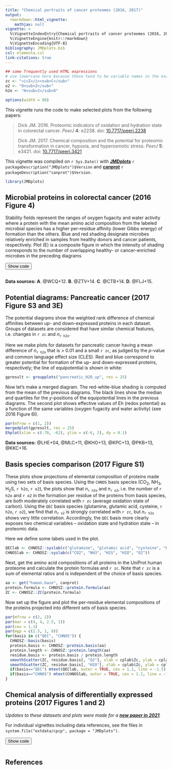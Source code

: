 ```yaml
---
title: "Chemical portraits of cancer proteomes (2016, 2017)"
output: 
  rmarkdown::html_vignette:
    mathjax: null
vignette: >
  %\VignetteIndexEntry{Chemical portraits of cancer proteomes (2016, 2017)}
  %\VignetteEngine{knitr::rmarkdown}
  %\VignetteEncoding{UTF-8}
bibliography: JMDplots.bib
csl: elementa.csl
link-citations: true
---
```

<script>
function ToggleDiv(ID) {
  var D = document.getElementById("D-" + ID);
  var B = document.getElementById("B-" + ID);
  if (D.style.display === "none") {
    // open the div and change button text
    D.style.display = "block";
    B.innerText = "Hide code";
  } else {
    // close the div and change button text
    D.style.display = "none";
    B.innerText = "Show code";
  }
}
</script>

```r
## some frequently used HTML expressions
# use lowercase here because these tend to be variable names in the examples
zc <- "<i>Z</i><sub>C</sub>"
o2 <- "O<sub>2</sub>"
h2o <- "H<sub>2</sub>O"
```

```r
options(width = 90)
```

This vignette runs the code to make selected plots from the following papers:

> Dick JM. 2016. Proteomic indicators of oxidation and hydration state in colorectal cancer. *PeerJ* **4**: e2238. doi: [10.7717/peerj.2238](https://doi.org/10.7717/peerj.2238)
>
> Dick JM. 2017. Chemical composition and the potential for proteomic transformation in cancer, hypoxia, and hyperosmotic stress. *PeerJ* **5**: e3421. doi: [10.7717/peerj.3421](https://doi.org/10.7717/peerj.3421)

This vignette was compiled on `r Sys.Date()` with **[JMDplots](https://github.com/jedick/JMDplots)** `r packageDescription("JMDplots")$Version` and **[canprot](https://github.com/jedick/canprot)** `r packageDescription("canprot")$Version`.

```r
library(JMDplots)
```

## Microbial proteins in colorectal cancer (2016 Figure 4)

Stability fields represent the ranges of oxygen fugacity and water activity where a protein with the mean amino acid composition from the labeled microbial species has a higher per-residue affinity (lower Gibbs energy) of formation than the others.
Blue and red shading designate microbes relatively enriched in samples from healthy donors and cancer patients, respectively.
Plot (E) is a composite figure in which the intensity of shading corresponds to the number of overlapping healthy- or cancer-enriched microbes in the preceding diagrams

<button id="B-bugstab" onclick="ToggleDiv('bugstab')">Show code</button>
<div id="D-bugstab" style="display: none">
```r
# To reproduce the calculations in the paper, use superseded data for [Gly] and [UPBB] 20190206
if(packageVersion("CHNOSZ") > "1.4.3") OldAAfile <- "extdata/OBIGT/OldAA.csv" else OldAAfile <- "extdata/OBIGT/OldAA_old.csv"
add.OBIGT(system.file(OldAAfile, package = "JMDplots"), c("[Gly]", "[UPBB]"))
# Set up graphics device
layout(cbind(matrix(sapply(list(c(1, 2), c(3, 4)), function(x) rep(rep(x, each=3), 3)), nrow=6, byrow=TRUE),
             matrix(rep(c(0, 5, 5, 5, 5, 0), each=4), nrow=6, byrow=TRUE)))
opar <- par(mar=c(3.3, 3.3, 1.5, 1.5), mgp=c(2.1, 0.7, 0), xaxs="i", yaxs="i", las=1, cex=0.9)
# Resolution for plots
res <- 500
# Basis can be "QEC" or "CHNOS"
basis <- "QEC"
# Read bioproject ids, species names
mfile <- system.file("extdata/Dic16/microbes.csv", package="JMDplots")
bugs <- read.csv(mfile, as.is=TRUE)
# Where to keep the locations of healthy zones
healthbugs <- list()
if(basis=="CHNOS") {
  O2 <- c(-85, -65, res)
  H2O <- c(-15, 5, res)
} else {
  O2 <- c(-75, -55, res)
  H2O <- c(-10, 10, res)
}
# The datasets that are considered
datasets <- c("WCQ+12", "ZTV+14", "CTB+14", "FLJ+15")
# colors
blue <- "#4A6FE3"
lightblue <- "#9DA8E2"
neutral <- "#E2E2E2"
lightred <- "#E495A5"
red <- "#D33F6A"
# Labels
logfO2lab <- expression(log*italic("f")[O[2]*group("(", italic("g"), ")")])
logaH2Olab <- expression(log*italic("a")[H[2]*O*group("(", italic("liq"), ")")])
for(i in 1:4) {
  ibug <- bugs$study==datasets[i] & (is.na(bugs$logodds) | abs(bugs$logodds) > 0.15)
  # Get amino acid compositions
  aafile <- system.file("extdata/Dic16/microbial.aa.csv", package="JMDplots")
  microbial.aa <- read.csv(aafile, stringsAsFactors=FALSE)
  aa <- microbial.aa[match(bugs$bioproject[ibug], microbial.aa$organism), ]
  ip <- add.protein(aa)
  # Set up system, calculate relative stabilities
  col <- ifelse(bugs$upcan[ibug], lightred, lightblue)
  basis(basis)
  a <- affinity(O2=O2, H2O=H2O, iprotein=ip, T=37)
  names <- bugs$abbrv[ibug]
  d <- diagram(a, names=names, fill=col, as.residue=TRUE, tplot=FALSE, xlab=logfO2lab, ylab=logaH2Olab, format.names=FALSE)
  if(i==1) title(main="Fecal 16S rRNA", cex.main=1)
  if(i==2) title(main="Fecal metagenome (ZTV+14)", cex.main=1)
  if(i==3) title(main="Co-abundance groups", cex.main=1)
  if(i==4) title(main="Fecal metagenome (FLJ+15)", cex.main=1)
  box()
  label.figure(LETTERS[i], yfrac=0.96, paren=FALSE, font=2, cex=1)
  # Store locations of healthy bug zones
  p <- d$predominant
  p[p %in% which(bugs$upcan[ibug])] <- 0
  p[p != 0] <- 1
  healthbugs[[i]] <- p
}
# Now show the healthy zones
xs <- seq(O2[1], O2[2], length.out=O2[3])
ys <- seq(H2O[1], H2O[2], length.out=H2O[3])
hhh <- healthbugs[[1]] + healthbugs[[2]] + healthbugs[[3]] + healthbugs[[4]]
image(xs, ys, hhh, col=c(red, lightred, neutral, lightblue, blue), useRaster=TRUE, xlab=logfO2lab, ylab=logaH2Olab)
title(main="Cumulative stability count")
box()
label.figure("E", yfrac=0.96, paren=FALSE, font=2, cex=1)
# Reset thermodynamic database
reset()
```
</div>

```r
```

**Data sources:** **A**. @WCQ+12. **B**. @ZTV+14. **C**. @CTB+14. **D**. @FLJ+15.

<!-- Comment this section to reduce running time 20200829 -->
<!--
## Potential diagrams: Colorectal cancer (2016 Figure 6)

These plots show the weighted rank-sum differences of chemical affinities of formation from basis species of proteins in different groups.
A higher ranking of relatively down- or up-expressed proteins in colorectal cancer is represented by blue or red color, respectively.
The last plot shows effective values of Eh (redox potential) as a function of the same variables (oxygen fugacity and water activity).

Identify the datasets for protein expression.

```r
datasets <- c("JKMF10", "UNS+14", "WKP+14", "MRK+11_AD.NC", "MRK+11_AC.AD", "MRK+11_AC.NC", "JCF+11", "KWA+14")
```

Set up the diagram and make the plots.
To reduce the time needed to create the vignette, the plots here are made at lower resolution than those in the paper.

```r
#par(mfrow=c(3, 3))
#par(xaxs="i", yaxs="i", las=1, mar=c(4, 4, 2, 2), mgp=c(2.6, 1, 0), cex=1)
#for(i in seq_along(datasets)) {
#  pdat <- pdat_colorectal(datasets[i], basis="QEC4")
#  rankplot(pdat, res=35)
#  CHNOSZ::label.figure(LETTERS[i], paren=FALSE, font=2, yfrac=0.94)
#}
#Ehplot()
#CHNOSZ::label.figure("I", paren=FALSE, font=2, yfrac=0.94)
```
-->

## Potential diagrams: Pancreatic cancer (2017 Figure S3 and 3E)

The potential diagrams show the weighted rank difference of chemical affinities between up- and down-expressed proteins in each dataset.
Groups of datasets are considered that have similar chemical features, i.e. changes in `r zc` and _n_<sub>`r h2o`</sub>.

Here we make plots for datasets for pancreatic cancer having a mean difference of _n_<sub>`r h2o`</sub> that is > 0.01 and a small `r zc`, as judged by the <i>p</i>-value and common language effect size (CLES).
Red and blue correspond to greater potential for formation of the up- and down-expressed proteins, respectively; the line of equipotential is shown in white:

```r
gpresult <- groupplots("pancreatic_H2O_up", res = 25)
```

Now let's make a merged diagram.
The red-white-blue shading is computed from the mean of the previous diagrams.
The black lines show the median and quartiles for the <i>y</i>-positions of the equipotential lines in the previous diagrams.
The second plot shows effective values of Eh (redox potential) as a function of the same variables (oxygen fugacity and water activity) (see 2016 Figure 6I).

```r
par(mfrow = c(1, 2))
mergedplot(gpresult, res = 25)
Ehplot(xlim = c(-70, -62), ylim = c(-6, 2), dy = 0.1)
```

**Data sources:** @LHE+04, @MLC+11, @KHO+13, @KPC+13, @PKB+13, @KKC+16.

## Basis species comparison (2017 Figure S1)

These plots show projections of elemental composition of proteins made using two sets of basis species.
Using the `CHNOS` basis species (CO<sub>2</sub>, NH<sub>3</sub>, H<sub>2</sub>S, `r h2o`, `r o2`), the plots show that _n_<sub>`r h2o`</sub> and _n_<sub>`r o2`</sub>, i.e. the number of `r h2o` and `r o2` in the formation per residue of the proteins from basis species, are both moderately correlated with `r zc` (average oxidation state of carbon).
Using the `QEC` basis species (glutamine, glutamic acid, cysteine, `r h2o`, `r o2`), we find that _n_<sub>`r o2`</sub> is strongly correlated with `r zc`, but _n_<sub>`r h2o`</sub> shows very little correlation.
Accordingly, the `QEC` basis more clearly exposes two chemical variables -- oxidation state and hydration state -- in proteomic data.

Here we define some labels used in the plot.

```r
QEClab <- CHNOSZ::syslab(c("glutamine", "glutamic acid", "cysteine", "H2O", "O2"))
CHNOSlab <- CHNOSZ::syslab(c("CO2", "NH3", "H2S", "H2O", "O2"))
```

Next, get the amino acid compositions of all proteins in the UniProt human proteome and calculate the protein formulas and `r zc`.
Note that `r zc` is a sum of elemental ratios and is independent of the choice of basis species.

```r
aa <- get("human.base", canprot)
protein.formula <- CHNOSZ::protein.formula(aa)
ZC <- CHNOSZ::ZC(protein.formula)
```

Now set up the figure and plot the per-residue elemental compositions of the proteins projected into different sets of basis species.

```r
par(mfrow = c(2, 2))
par(mar = c(4, 4, 2.5, 1))
par(cex = 1.1)
par(mgp = c(2.5, 1, 0))
for(basis in c("QEC", "CHNOS")) {
  CHNOSZ::basis(basis)
  protein.basis <- CHNOSZ::protein.basis(aa)
  protein.length <- CHNOSZ::protein.length(aa)
  residue.basis <- protein.basis / protein.length
  smoothScatter(ZC, residue.basis[, "O2"], xlab = cplab$Zc, ylab = cplab$nO2)
  smoothScatter(ZC, residue.basis[, "H2O"], xlab = cplab$Zc, ylab = cplab$nH2O)
  if(basis=="QEC") mtext(QEClab, outer = TRUE, cex = 1.2, line = -1.5)
  if(basis=="CHNOS") mtext(CHNOSlab, outer = TRUE, cex = 1.2, line = -15)
}
```

## Chemical analysis of differentially expressed proteins (2017 Figures 1 and 2)
*Updates to these datasets and plots were made for a <b>[new paper in 2021](canH2O.html)</b>.*

For individual vignettes including data references, see the files in `system.file("extdata/cpcp", package = "JMDplots")`.

<button id="B-diffplot" onclick="ToggleDiv('diffplot')">Show code</button>
<div id="D-diffplot" style="display: none">
```r
par(mfrow = c(2, 2), mar = c(4.5, 4.5, 2, 1))

colorectal <- read.csv(system.file("extdata/cpcp/colorectal.csv", package = "JMDplots"))
col <- rep("black", nrow(colorectal))
col[grepl("AD", colorectal$tags)] <- "red"
diffplot(colorectal, col = col, oldstyle = TRUE, plot.rect = TRUE)
title("Colorectal cancer", font.main = 1)

pancreatic <- read.csv(system.file("extdata/cpcp/pancreatic.csv", package = "JMDplots"))
col <- rep("black", nrow(pancreatic))
col[grepl("low", pancreatic$tags)] <- "red"
diffplot(pancreatic, col = col, oldstyle = TRUE, plot.rect = TRUE)
title("Pancreatic cancer", font.main = 1)

hypoxia <- read.csv(system.file("extdata/cpcp/hypoxia.csv", package = "JMDplots"))
col <- rep("black", nrow(hypoxia))
col[grepl("ReOx", hypoxia$tags)] <- "blue"
col[grepl("SPH", hypoxia$tags)] <- "red"
col[grepl("ASC", hypoxia$tags)] <- "orange"
diffplot(hypoxia, col = col, oldstyle = TRUE, plot.rect = TRUE)
title("Hypoxia", font.main = 1)

hyperosmotic <- read.csv(system.file("extdata/cpcp/hyperosmotic.csv", package = "JMDplots"))
col <- rep("black", nrow(hyperosmotic))
col[grepl("ASC", hyperosmotic$tags)] <- "orange"
diffplot(hyperosmotic, col = col, oldstyle = TRUE, plot.rect = TRUE)
title("Hyperosmotic stress", font.main = 1)
```
</div>

```r
```

## References
